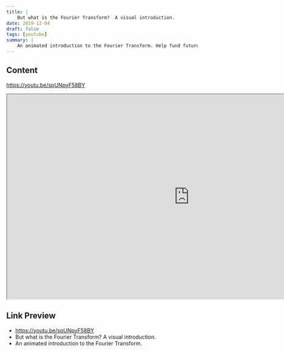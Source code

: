 ```yaml
---
title: |
    But what is the Fourier Transform?  A visual introduction.
date: 2019-12-04
draft: false
tags: [youtube]
summary: |
    An animated introduction to the Fourier Transform. Help fund future projects: https://www.patreon.com/3blue1brown
---
```


## Content

https://youtu.be/spUNpyF58BY


<iframe
    width="960"
    height="540"
    src="https://www.youtube.com/embed/spUNpyF58BY"
    title="But what is the Fourier Transform?  A visual introduction."
    allow="accelerometer; autoplay; clipboard-write; encrypted-media; gyroscope; picture-in-picture; web-share"
    allowFullscreen
    >
</iframe>

## Link Preview

- https://youtu.be/spUNpyF58BY
- But what is the Fourier Transform?  A visual introduction.
- An animated introduction to the Fourier Transform.
